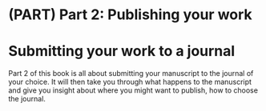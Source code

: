 # (PART) Part 2: Publishing your work {-}

# Submitting your work to a journal {-}

Part 2 of this book is all about submitting your manuscript to the journal of your choice. It will then take you through what happens to the manuscript and give you insight about where you might want to publish, how to choose the journal. 
